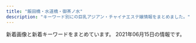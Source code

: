 ```yaml
---
title: "飯田橋・水道橋・御茶ノ水"
description: "キーワード別にの巨乳アジアン・チャイナエステ嬢情報をまとめました。"
---
```


新着画像と新着キーワードをまとめています。
2021年06月15日の情報です。

<DmmAffiliateIns />
<KeywordTable
  shops={
    [
    {
        "url": "https://izumi-esthe.tokyo/",
        "station": "\u5c0f\u5ddd\u753a\u99c5B5\u51fa\u53e3",
        "img_links": [
            "https://izumi-esthe.tokyo/wp-content/themes/este/img/top-img01.png",
            "https://izumi-esthe.tokyo/wp-content/themes/este/img/top-img03.png",
            "https://izumi-esthe.tokyo/wp-content/themes/este/img/top-img01a.png",
            "https://izumi-esthe.tokyo/wp-content/uploads/2021/05/6754iyashinoizumi.jpg",
            "https://izumi-esthe.tokyo/wp-content/uploads/2021/04/WechatIMG866.jpeg",
            "https://izumi-esthe.tokyo/wp-content/uploads/2021/02/1111iyashinoizumi-2.jpg",
            "https://izumi-esthe.tokyo/wp-content/uploads/2021/02/3serdtfygui.jpg",
            "https://izumi-esthe.tokyo/wp-content/uploads/2021/02/121dfghiyashinoizumi-1.jpg",
            "https://izumi-esthe.tokyo/wp-content/themes/este/img/3.jpg",
            "https://izumi-esthe.tokyo/wp-content/uploads/2021/05/34567897867iyashinoizumi.jpg",
            "https://izumi-esthe.tokyo/wp-content/themes/este/img/2.jpg",
            "https://izumi-esthe.tokyo/wp-content/uploads/2021/02/1111iyashinoizumi.jpg",
            "https://izumi-esthe.tokyo/wp-content/themes/este/img/top-img01b.png",
            "https://izumi-esthe.tokyo/wp-content/themes/este/img/top-img02f.png",
            "https://izumi-esthe.tokyo/wp-content/themes/este/img/1.jpg",
            "https://izumi-esthe.tokyo/wp-content/uploads/2021/02/897s6aiyashinoizumi-1.jpg",
            "https://izumi-esthe.tokyo/wp-content/themes/este/img/6.jpg",
            "https://izumi-esthe.tokyo/wp-content/uploads/2021/03/312121iyashinoizumi.jpg",
            "https://izumi-esthe.tokyo/wp-content/uploads/2021/02/121iyashinoizumi.jpg",
            "https://izumi-esthe.tokyo/wp-content/themes/este/img/tel_footer.png",
            "https://izumi-esthe.tokyo/wp-content/uploads/2021/02/9876iyashinoizumi.jpg",
            "https://izumi-esthe.tokyo/wp-content/themes/este/img/tel_header.png",
            "https://izumi-esthe.tokyo/wp-content/uploads/2021/02/iyashinoizumi.jpg",
            "https://izumi-esthe.tokyo/wp-content/themes/este/img/4.jpg",
            "https://izumi-esthe.tokyo/wp-content/uploads/2021/02/8765421iyashinoizumi.jpg",
            "https://izumi-esthe.tokyo/wp-content/uploads/2021/02/5432111iyashinoizumi.jpg",
            "https://izumi-esthe.tokyo/wp-content/uploads/2021/02/98767689iyashinoizumi.jpg",
            "https://izumi-esthe.tokyo/wp-content/uploads/2021/02/999iyashinoizumi-1.jpg",
            "https://izumi-esthe.tokyo/wp-content/uploads/2021/02/1iyashinoizumi-1.jpg",
            "https://izumi-esthe.tokyo/wp-content/uploads/2021/02/3111iyashinoizumi.jpg",
            "https://izumi-esthe.tokyo/wp-content/uploads/2021/02/3111112iyashinoizumi.jpg",
            "https://izumi-esthe.tokyo/wp-content/uploads/2021/02/2iyashinoizumi.jpg",
            "https://izumi-esthe.tokyo/wp-content/uploads/2021/06/2121iyashinoizumi.jpg",
            "https://izumi-esthe.tokyo/wp-content/uploads/2021/02/211iyashinoizumi.jpg",
            "https://izumi-esthe.tokyo/wp-content/themes/este/img/5.jpg",
            "https://izumi-esthe.tokyo/wp-content/uploads/2021/05/7675621789iyashinoizumi.jpg",
            "https://izumi-esthe.tokyo/wp-content/uploads/2021/02/9087saiyashinoizumi.jpg",
            "https://izumi-esthe.tokyo/wp-content/uploads/2021/02/1iyashinoizumi.jpg",
            "https://izumi-esthe.tokyo/wp-content/uploads/2021/02/2221iyashinoizumi.jpg",
            "https://izumi-esthe.tokyo/wp-content/themes/este/img/call.png",
            "https://izumi-esthe.tokyo/wp-content/uploads/2021/02/15drtyfugihoas-1.jpg",
            "https://izumi-esthe.tokyo/wp-content/uploads/2021/02/876521iyashinoizumi-1.jpg",
            "https://izumi-esthe.tokyo/wp-content/themes/este/img/top-img04.png",
            "https://izumi-esthe.tokyo/wp-content/uploads/2021/05/982716ttiyashinoizumi.jpg",
            "https://izumi-esthe.tokyo/wp-content/uploads/2021/02/8765iyashinoizumi.jpg",
            "https://izumi-esthe.tokyo/wp-content/uploads/2021/02/999iyashinoizumi.jpg",
            "https://izumi-esthe.tokyo/wp-content/uploads/2021/02/77iyashinoizumi.jpg"
        ],
        "keywords": {
            "C": 16,
            "D": 40,
            "E": 19
        },
        "name": "\u7652\u3057\u306e\u6cc9"
    },
    {
        "name": "\u30e9\u30d4\u30b9",
        "url": "http://rapisu.tokyo/",
        "station": "\u795e\u4fdd\u753a\u99c5A7\u51fa\u53e3",
        "keywords": {
            "C": 7
        },
        "img_links": [
            "http://rapisu.tokyo/images/tiao.png",
            "http://rapisu.tokyo/images/mika.jpg",
            "http://rapisu.tokyo/images/top.png",
            "http://rapisu.tokyo/images/g0.jpg",
            "http://rapisu.tokyo/images/flash.jpg",
            "http://rapisu.tokyo/images/r2.jpg",
            "http://rapisu.tokyo/images/r3.jpg",
            "http://rapisu.tokyo/images/meihui.jpg",
            "http://rapisu.tokyo/images/flash1.jpg",
            "http://rapisu.tokyo/images/r1.jpg",
            "http://rapisu.tokyo/images/end.png",
            "http://rapisu.tokyo/images/zi_staff.png",
            "http://rapisu.tokyo/images/mobile.png"
        ]
    },
    {
        "keywords": {},
        "station": "\u795e\u4fdd\u753a\u99c5A5\u51fa\u53e3",
        "url": "http://jinbocho.xyz/",
        "img_links": [
            "http://jinbocho.xyz/images/r5.jpg",
            "http://jinbocho.xyz/images/a4.jpg",
            "http://jinbocho.xyz/images/g0.jpg",
            "http://jinbocho.xyz/images/mika.jpg",
            "http://jinbocho.xyz/images/left3.png",
            "http://jinbocho.xyz/images/g10.jpg",
            "http://jinbocho.xyz/images/new-tit.png",
            "http://jinbocho.xyz/images/gr.jpg",
            "http://jinbocho.xyz/images/yuki.jpg",
            "http://jinbocho.xyz/images/yuk.jpg",
            "http://jinbocho.xyz/images/haru.jpg",
            "http://jinbocho.xyz/images/s_staff.png",
            "http://jinbocho.xyz/images/gb01.png",
            "http://jinbocho.xyz/images/mobile.png",
            "http://jinbocho.xyz/images/miki.jpg",
            "http://jinbocho.xyz/images/g8.jpg",
            "http://jinbocho.xyz/images/face.png",
            "http://jinbocho.xyz/images/g9.jpg",
            "http://jinbocho.xyz/images/new-tit3.png",
            "http://jinbocho.xyz/images/a1.jpg",
            "http://jinbocho.xyz/images/mi.jpg",
            "http://jinbocho.xyz/images/g2.jpg",
            "http://jinbocho.xyz/images/a5.jpg",
            "http://jinbocho.xyz/images/a3.jpg",
            "http://jinbocho.xyz/images/top2.jpg",
            "http://jinbocho.xyz/images/zi.png",
            "http://jinbocho.xyz/images/r1.jpg",
            "http://jinbocho.xyz/images/r4.jpg",
            "http://jinbocho.xyz/images/r3.jpg",
            "http://jinbocho.xyz/images/g7.jpg",
            "http://jinbocho.xyz/images/r6.jpg",
            "http://jinbocho.xyz/images/a2.jpg",
            "http://jinbocho.xyz/images/r2.jpg",
            "http://jinbocho.xyz/images/top1.jpg",
            "http://jinbocho.xyz/images/g1.jpg"
        ],
        "name": "\u306f\u306a\u3073"
    },
    {
        "station": "JR\u6c34\u9053\u6a4b\u99c5\u6771\u53e3",
        "name": "\u30c1\u30e5\u30fc\u30ea\u30c3\u30d7",
        "img_links": [
            "http://www.pilink.xyz/style/sm.jpg",
            "http://www.pilink.xyz/uploads/181018/rec2.png",
            "http://www.pilink.xyz/uploads/181018/sys2.jpg",
            "http://www.pilink.xyz/style/ta.jpg",
            "http://www.pilink.xyz/uploads/210420/1-21042015013J02.jpg",
            "http://www.pilink.xyz/style/line.png",
            "http://www.pilink.xyz/style/staff_t.jpg",
            "http://www.pilink.xyz/uploads/210420/1-210420150221a8.jpg",
            "http://www.pilink.xyz/style/concept.jpg",
            "http://www.pilink.xyz/style/head1.jpg",
            "http://www.pilink.xyz/style/mobile.jpg",
            "http://www.pilink.xyz/uploads/210420/1-210420151411422.png",
            "http://www.pilink.xyz/style/news.jpg"
        ],
        "keywords": {},
        "url": "http://www.pilink.xyz/"
    },
    {
        "img_links": [
            "http://yu.xyz.mn/photos/sites/91/2020/02/2020022305370017.jpg",
            "http://yu.xyz.mn/photos/sites/91/2020/04/2020040807282190.jpg",
            "http://yu.xyz.mn/images/room3.jpg",
            "http://yu.xyz.mn/images/s_shedule.jpg",
            "http://yu.xyz.mn/images/ac4.jpg",
            "http://yu.xyz.mn/images/top.jpg",
            "http://yu.xyz.mn/images/ac1.jpg",
            "http://yu.xyz.mn/images/room2.jpg",
            "http://yu.xyz.mn/images/s_staff.jpg",
            "http://yu.xyz.mn/photos/sites/91/2019/12/2019122702252691.jpg",
            "http://yu.xyz.mn/photos/sites/91/2019/12/2019122901424384.jpg",
            "http://yu.xyz.mn/images/ac3.jpg",
            "http://yu.xyz.mn/photos/sites/91/2019/12/2019122702252767.jpg",
            "http://yu.xyz.mn/images/room1.jpg",
            "http://yu.xyz.mn/images/s_news.jpg",
            "http://yu.xyz.mn/photos/sites/91/2021/01/2021012205451889.jpg",
            "http://yu.xyz.mn/images/room4.jpg",
            "http://yu.xyz.mn/images/ac2.jpg",
            "http://yu.xyz.mn/images/ac5.jpg",
            "http://yu.xyz.mn/images/ac6.jpg",
            "http://yu.xyz.mn/images/mobile.jpg"
        ],
        "url": "http://yu.xyz.mn/",
        "name": "\u60a0 \u3086\u3046",
        "keywords": {
            "87": 7,
            "86": 7,
            "84": 7,
            "D": 35,
            "85": 21,
            "C": 20
        },
        "station": "JR\u6c34\u9053\u6a4b\u99c5\u897f\u53e3"
    },
    {
        "img_links": [
            "http://venus.tyo.cm/photos/sites/40/2021/05/2021052208051451.jpeg",
            "http://venus.tyo.cm/images/room6.jpg",
            "http://venus.tyo.cm/photos/sites/40/2020/08/2020083109075912.jpeg",
            "http://venus.tyo.cm/images/mainimg.jpg",
            "http://venus.tyo.cm/images/room4.jpg",
            "http://venus.tyo.cm/images/spmainimg.jpg",
            "http://venus.tyo.cm/photos/sites/40/2021/05/2021052208043246.jpeg",
            "http://venus.tyo.cm/images/room2.jpg",
            "http://venus.tyo.cm/images/pagetop.png",
            "http://venus.tyo.cm/images/room3.jpg",
            "http://venus.tyo.cm/images/room5.jpg",
            "http://venus.tyo.cm/photos/sites/40/2021/05/2021052208382514.jpeg",
            "http://venus.tyo.cm/photos/sites/40/2021/05/2021052208053057.jpeg",
            "http://venus.tyo.cm/images/top.png",
            "http://venus.tyo.cm/photos/sites/40/2021/05/202105220805459.jpeg",
            "http://venus.tyo.cm/photos/sites/40/2020/08/2020083109075883.jpeg",
            "http://venus.tyo.cm/images/room1.jpg",
            "http://venus.tyo.cm/photos/sites/40/2020/08/2020083109075784.jpeg",
            "http://venus.tyo.cm/photos/sites/40/2021/05/2021052208041450.jpeg",
            "http://venus.tyo.cm/photos/sites/40/2021/05/2021052208353844.jpeg",
            "http://venus.tyo.cm/photos/sites/40/2020/08/2020083109075848.jpeg"
        ],
        "name": "\u30d3\u30fc\u30ca\u30b9",
        "station": "JR\u6c34\u9053\u6a4b\u99c5\u6771\u53e3",
        "url": "http://venus.tyo.cm/",
        "keywords": {
            "84": 2,
            "E": 2,
            "D": 16,
            "F": 6,
            "89": 6,
            "83": 6,
            "85": 6,
            "88": 4
        }
    },
    {
        "station": "JR\u6c34\u9053\u6a4b\u99c5\u897f\u53e3",
        "img_links": [
            "http://sln-relax.com/i/files/girl02.jpg",
            "http://sln-relax.com/pic/topimg3.jpg",
            "http://sln-relax.com/img/ttl_mobile.jpg",
            "http://sln-relax.com/i/files/homeimg.jpg",
            "http://sln-relax.com/img/ttl_rec.jpg",
            "http://sln-relax.com/img/att.jpg",
            "http://sln-relax.com/img/ttl_concept.jpg",
            "http://sln-relax.com/scdl/staff/10041.jpg",
            "http://sln-relax.com/img/ttl_tnew.jpg",
            "http://sln-relax.com/scdl/staff/10061.jpg",
            "http://sln-relax.com/scdl/staff/10031.jpg",
            "http://sln-relax.com/scdl/staff/10081.jpg",
            "http://sln-relax.com/pic/topimg2.jpg",
            "http://sln-relax.com/pic/head.png",
            "http://sln-relax.com/scdl/staff/10021.jpg",
            "http://sln-relax.com/i/files/girl01.jpg",
            "http://sln-relax.com/pic/topimg1.jpg",
            "http://sln-relax.com/scdl/staff/10071.jpg",
            "http://sln-relax.com/scdl/staff/10011.jpg",
            "http://sln-relax.com/scdl/staff/10051.jpg",
            "http://sln-relax.com/img/ttl_staff.png"
        ],
        "url": "http://sln-relax.com/",
        "keywords": {
            "C": 17
        },
        "name": "Lime"
    },
    {
        "url": "http://aromalucky.xyz/",
        "img_links": [
            "https://i0.wp.com/aromalucky.xyz/wp-content/uploads/2019/05/15.jpg",
            "https://i0.wp.com/aromalucky.xyz/wp-content/uploads/2017/12/05-1.jpg",
            "https://i1.wp.com/aromalucky.xyz/wp-content/uploads/2017/12/04-1.jpg",
            "https://i1.wp.com/aromalucky.xyz/wp-content/uploads/2019/10/20.jpg",
            "https://i2.wp.com/aromalucky.xyz/wp-content/uploads/2017/12/03-1.jpg",
            "http://aromalucky.xyz/wp-content/uploads/2019/05/01_02.png",
            "https://i2.wp.com/aromalucky.xyz/wp-content/uploads/2017/12/08.jpg",
            "https://i1.wp.com/aromalucky.xyz/wp-content/uploads/2019/05/16.jpg",
            "https://i2.wp.com/aromalucky.xyz/wp-content/uploads/2017/12/02.jpg",
            "https://i0.wp.com/aromalucky.xyz/wp-content/uploads/2019/04/13.jpg",
            "https://i0.wp.com/aromalucky.xyz/wp-content/uploads/2019/05/02.png",
            "https://i2.wp.com/aromalucky.xyz/wp-content/uploads/2020/09/21.jpg",
            "https://i2.wp.com/aromalucky.xyz/wp-content/uploads/2019/04/14.jpg",
            "https://i2.wp.com/aromalucky.xyz/wp-content/uploads/2019/05/03.png",
            "https://i2.wp.com/aromalucky.xyz/wp-content/uploads/2019/04/12.jpg"
        ],
        "keywords": {},
        "station": "\u5c0f\u5ddd\u753a\u99c5B4",
        "name": "\u30a2\u30ed\u30de\u30e9\u30c3\u30ad\u30fc"
    },
    {
        "name": "\u697d\u697d",
        "station": "\u725b\u8fbc\u795e\u697d\u5742\u99c5A2\u51fa\u53e3",
        "img_links": [
            "https://raku-relax.tokyo/wp-content/uploads/2020/11/9897621rakura.jpg",
            "https://raku-relax.tokyo/wp-content/themes/este/img/1.jpg",
            "https://raku-relax.tokyo/wp-content/themes/este/img/3.jpg",
            "https://raku-relax.tokyo/wp-content/themes/este/img/top-img02.png",
            "https://raku-relax.tokyo/wp-content/uploads/2018/12/satfuygihoj.jpg",
            "https://raku-relax.tokyo/wp-content/themes/este/img/tel_footer.png",
            "https://raku-relax.tokyo/wp-content/uploads/2018/12/4567rakura.jpg",
            "https://raku-relax.tokyo/wp-content/uploads/2020/01/897sarakura.jpg",
            "https://raku-relax.tokyo/wp-content/uploads/2020/10/28917rakura.jpg",
            "https://raku-relax.tokyo/wp-content/uploads/2021/01/1211rakura.jpg",
            "https://raku-relax.tokyo/wp-content/uploads/2020/10/ertyurakura.jpg",
            "https://raku-relax.tokyo/wp-content/themes/este/img/top-img04.png",
            "https://raku-relax.tokyo/wp-content/uploads/2020/01/y45a121.jpg",
            "https://raku-relax.tokyo/wp-content/uploads/2020/11/oiuarakura.jpg",
            "https://raku-relax.tokyo/wp-content/uploads/2021/04/8721rakura.jpg",
            "https://raku-relax.tokyo/wp-content/uploads/2021/04/98976890rakura.jpg",
            "https://raku-relax.tokyo/wp-content/uploads/2021/05/8976251rakura.jpg",
            "https://raku-relax.tokyo/wp-content/uploads/2020/04/siuaytfsa.jpg",
            "https://raku-relax.tokyo/wp-content/uploads/2020/04/1234sertdyf.jpg",
            "https://raku-relax.tokyo/wp-content/themes/este/img/tel_header.png",
            "https://raku-relax.tokyo/wp-content/themes/este/img/tel03.png",
            "https://raku-relax.tokyo/wp-content/themes/este/img/top-img03.png",
            "https://raku-relax.tokyo/wp-content/themes/este/img/top-img01.png",
            "https://raku-relax.tokyo/wp-content/themes/este/img/tel02.png",
            "https://raku-relax.tokyo/wp-content/themes/este/img/4.jpg",
            "https://raku-relax.tokyo/wp-content/themes/este/img/2.jpg",
            "https://raku-relax.tokyo/wp-content/themes/este/img/top-img05.png",
            "https://raku-relax.tokyo/wp-content/themes/este/img/tel.png"
        ],
        "keywords": {
            "C": 26,
            "D": 13,
            "E": 6
        },
        "url": "https://raku-relax.tokyo/"
    },
    {
        "url": "https://suidobashi-mensesthe.com/",
        "station": "JR\u6c34\u9053\u6a4b\u99c5\u897f\u53e3",
        "name": "\u30d7\u30ea\u30f3",
        "keywords": {
            "\u80f8": 2,
            "\u30bb\u30af\u30b7\u30fc": 2
        },
        "img_links": [
            "https://suidobashi-mensesthe.com/button/staff.png",
            "https://suidobashi-mensesthe.com/staff/midori-l2.jpg",
            "https://suidobashi-mensesthe.com/room/4-l.jpg",
            "https://suidobashi-mensesthe.com/room/3-s.jpg",
            "https://suidobashi-mensesthe.com/staff/yui-s2.jpg",
            "https://suidobashi-mensesthe.com/images/prin-video2.jpg",
            "https://suidobashi-mensesthe.com/room/1-s.jpg",
            "https://suidobashi-mensesthe.com/images/footer-l.png",
            "https://suidobashi-mensesthe.com/staff/yui-l2.jpg",
            "https://suidobashi-mensesthe.com/room/6-l.jpg",
            "https://suidobashi-mensesthe.com/icon/line.png",
            "https://suidobashi-mensesthe.com/staff/rina-l1.jpg",
            "https://suidobashi-mensesthe.com/room/esthe2.jpg",
            "https://suidobashi-mensesthe.com/images/main1.jpg",
            "https://suidobashi-mensesthe.com/staff/yui-l3.jpg",
            "https://suidobashi-mensesthe.com/mens-esthe-massage/2021/04/20/rina-s1.jpg",
            "https://suidobashi-mensesthe.com/staff/1.jpg",
            "https://suidobashi-mensesthe.com/staff/yui-l1.jpg",
            "https://suidobashi-mensesthe.com/images/flower.png",
            "https://suidobashi-mensesthe.com/staff/3.jpg",
            "https://suidobashi-mensesthe.com/staff/2.jpg",
            "https://suidobashi-mensesthe.com/images/covit19.jpg",
            "https://suidobashi-mensesthe.com/images/header3.png",
            "https://suidobashi-mensesthe.com/room/2-l.jpg",
            "https://suidobashi-mensesthe.com/room/3-l.jpg",
            "https://suidobashi-mensesthe.com/staff/6.jpg",
            "https://suidobashi-mensesthe.com/staff/midori-s2.jpg",
            "https://suidobashi-mensesthe.com/images/qrcode.png",
            "https://suidobashi-mensesthe.com/staff/yui-s1.jpg",
            "https://suidobashi-mensesthe.com/staff/midori-l1.jpg",
            "https://suidobashi-mensesthe.com/room/2-s.jpg",
            "https://suidobashi-mensesthe.com/room/esthe1.jpg",
            "https://suidobashi-mensesthe.com/room/6-s.jpg",
            "https://suidobashi-mensesthe.com/icon/twitter.png",
            "https://suidobashi-mensesthe.com/images/main-sp.jpg",
            "https://suidobashi-mensesthe.com/room/esthe3.jpg",
            "https://suidobashi-mensesthe.com/button/blog.png",
            "https://suidobashi-mensesthe.com/staff/midori-l3.jpg",
            "https://suidobashi-mensesthe.com/room/5-s.jpg",
            "https://suidobashi-mensesthe.com/staff/midori-s3.jpg",
            "https://suidobashi-mensesthe.com/icon/facebook.png",
            "https://suidobashi-mensesthe.com/room/5-l.jpg",
            "https://suidobashi-mensesthe.com/room/4-s.jpg",
            "https://suidobashi-mensesthe.com/images/footer-r.png",
            "https://suidobashi-mensesthe.com/room/1-l.jpg",
            "https://suidobashi-mensesthe.com/images/covit19-2.jpg",
            "https://suidobashi-mensesthe.com/staff/yui-s3.jpg",
            "https://suidobashi-mensesthe.com/button/home.png",
            "https://suidobashi-mensesthe.com/images/clear.png",
            "https://suidobashi-mensesthe.com/staff/rina-s1.jpg",
            "https://suidobashi-mensesthe.com/staff/0.jpg",
            "https://suidobashi-mensesthe.com/icon/google_plus.png",
            "https://suidobashi-mensesthe.com/staff/midori-s1.jpg"
        ]
    }
]
}
/>
<DmmAffiliateScript />
